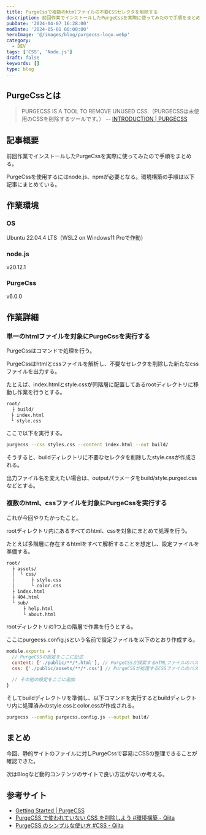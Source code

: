 ```yaml
---
title: PurgeCssで複数のhtmlファイルの不要CSSセレクタを削除する
description: 前回作業でインストールしたPurgeCssを実際に使ってみたので手順をまとめる。PurgeCssを使用するにはnode.js、npmが必要となる。これが今回やりたかったこと。rootディレクトリ内にあるすべてのhtml、cssを対象にまとめて処理を行う。
pubDate: '2024-04-07 16:28:00'
modDate: '2024-05-01 00:00:00'
heroImage: '@/images/blog/purgecss-logo.webp'
category:
  - DEV
tags: ['CSS', 'Node.js']
draft: false
keywords: []
type: blog
---
```



## PurgeCssとは

> PURGECSS IS A TOOL TO REMOVE UNUSED CSS.（PURGECSSは未使用のCSSを削除するツールです。）
> -- [INTRODUCTION | PURGECSS](HTTPS://PURGECSS.COM/INTRODUCTION.HTML)

## 記事概要

前回作業でインストールしたPurgeCssを実際に使ってみたので手順をまとめる。

PurgeCssを使用するにはnode.js、npmが必要となる。環境構築の手順は以下記事にまとめている。

<BlogCard
  title='Ubuntu22.04 on WSL2 にnode.jsとnpmの最新バージョンをインストールする'
  description='不要なCSSを整理するツール「PurgeCss」を使ってみたいと思ったがnode.js、npmの環境が必要である。だがUbuntuのリポジトリにあるnodejsのバージョンが古い。よって新しいバージョンをインストールするまでの手順を備忘録として記す。'
  url='https://www.neputa-note.net/2024/04/ubuntu-nodejs-install/'
  domain='www.neputa-note.net'
/>

## 作業環境

### OS

Ubuntu 22.04.4 LTS（WSL2 on Windows11 Proで作動）

### node.js

v20.12.1

### PurgeCss

v6.0.0

## 作業詳細

### 単一のhtmlファイルを対象にPurgeCssを実行する

PurgeCssはコマンドで処理を行う。

PurgeCssはhtmlとcssファイルを解析し、不要なセレクタを削除した新たなcssファイルを出力する。

たとえば、index.htmlとstyle.cssが同階層に配置してあるrootディレクトリに移動し作業を行うとする。

```bash
root/
  ├ build/
　├ index.html
　└ style.css
```

ここで以下を実行する。

```bash
purgecss --css styles.css --content index.html --out build/
```

そうすると、buildディレクトリに不要なセレクタを削除したstyle.cssが作成される。

出力ファイル名を変えたい場合は、outputパラメータをbuild/style.purged.cssなどとする。

### 複数のhtml、cssファイルを対象にPurgeCssを実行する

これが今回やりたかったこと。

rootディレクトリ内にあるすべてのhtml、cssを対象にまとめて処理を行う。

たとえば多階層に存在するhtmlをすべて解析することを想定し、設定ファイルを準備する。

```bash
root/
  ├ assets/
  │  └ css/
  │      ├ style.css
  │      └ color.css
  ├ index.html
  ├ 404.html
  └ sub/
      ├ help.html
      └ about.html
```

rootディレクトリの1つ上の階層で作業を行うとする。

ここにpurgecss.config.jsという名前で設定ファイルを以下のとおり作成する。

```javascript
module.exports = {
  // PurgeCSSの設定をここに記述
  content: ['./public/**/*.html'], // PurgeCSSが探索するHTMLファイルのパス
  css: ['./public/assets/**/*.css'] // PurgeCSSが処理するCSSファイルのパス

  // その他の設定をここに追加
}
```

そしてbuildディレクトリを準備し、以下コマンドを実行するとbuildディレクトリ内に処理済みのstyle.cssとcolor.cssが作成される。

```bash
purgecss --config purgecss.config.js --output build/
```

## まとめ

今回、静的サイトのファイルに対しPurgeCssで容易にCSSの整理できることが確認できた。

次はBlogなど動的コンテンツのサイトで良い方法がないか考える。

## 参考サイト

- [Getting Started | PurgeCSS](https://purgecss.com/getting-started.html)
- [PurgeCSS で使われていない CSS を削除しよう #環境構築 - Qiita](https://qiita.com/YoshinoriKanno/items/204719927b62ed30ec57)
- [PurgeCSS のシンプルな使い方 #CSS - Qiita](https://qiita.com/YoshinoriKanno/items/180c75f53009b5f42335)
